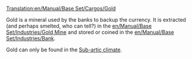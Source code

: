[[Translation:en/Manual/Base Set/Cargos/Gold]]

{{ru/Manual/Base Set/Cargos/Груз| груз=Золото
| изображение=en/Manual/Base Set/Cargos/Gold.png
| производит=[[en/Manual/Base Set/Industries/Gold Mine]]
| принимает=[[ru/Manual/Base Set/Industries/Банк|Банк]]
}}

Gold is a mineral used by the banks to backup the currency. It is extracted (and perhaps smelted, who can tell?)  in the [[en/Manual/Base Set/Industries/Gold Mine]] and stored or coined in the [[en/Manual/Base Set/Industries/Bank]].

Gold can only be found in the [[en/Manual/Climates#sub-arctic|Sub-artic climate]].